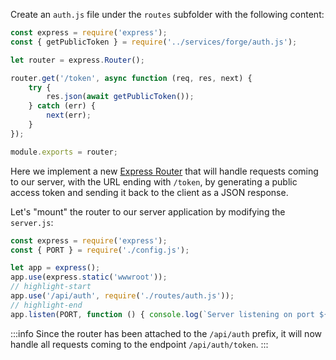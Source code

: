 Create an `auth.js` file under the `routes` subfolder with the following content:

```js title="routes/auth.js"
const express = require('express');
const { getPublicToken } = require('../services/forge/auth.js');

let router = express.Router();

router.get('/token', async function (req, res, next) {
    try {
        res.json(await getPublicToken());
    } catch (err) {
        next(err);
    }
});

module.exports = router;
```

Here we implement a new [Express Router](http://expressjs.com/en/4x/api.html#router) that will handle
requests coming to our server, with the URL ending with `/token`, by generating a public access token
and sending it back to the client as a JSON response.

Let's "mount" the router to our server application by modifying the `server.js`:

```js title="server.js"
const express = require('express');
const { PORT } = require('./config.js');

let app = express();
app.use(express.static('wwwroot'));
// highlight-start
app.use('/api/auth', require('./routes/auth.js'));
// highlight-end
app.listen(PORT, function () { console.log(`Server listening on port ${PORT}...`); });
```

:::info
Since the router has been attached to the `/api/auth` prefix, it will now handle all requests
coming to the endpoint `/api/auth/token`.
:::
